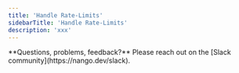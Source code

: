 ```yaml
---
title: 'Handle Rate-Limits'
sidebarTitle: 'Handle Rate-Limits'
description: 'xxx'
---
```


<Info>
**Questions, problems, feedback?** Please reach out on the [Slack community](https://nango.dev/slack).
</Info>